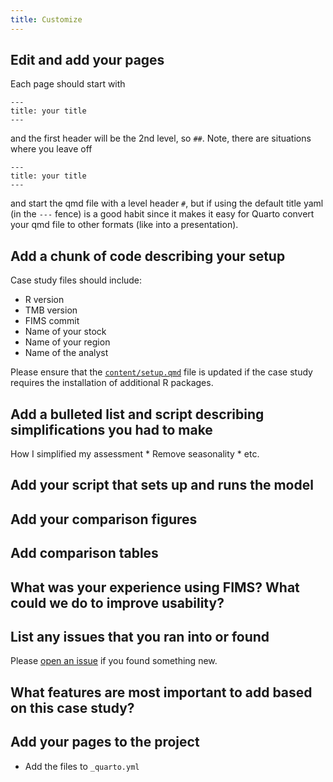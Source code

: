 ```yaml
---
title: Customize
---
```


## Edit and add your pages

Each page should start with 
```
---
title: your title
---
```
and the first header will be the 2nd level, so `## `. Note, there are situations where you leave off
```
---
title: your title
---
```
and start the qmd file with a level header `# `, but if using the default title yaml (in the `---` fence) is a good habit since it makes it easy for Quarto convert your qmd file to other formats (like into a presentation).

## Add a chunk of code describing your setup

Case study files should include:

* R version
* TMB version
* FIMS commit
* Name of your stock
* Name of your region
* Name of the analyst

Please ensure that the [`content/setup.qmd`](https://github.com/NOAA-FIMS/case-studies/blob/main/content/setup.qmd) file is updated if the case study requires the installation of additional R packages.

## Add a bulleted list and script describing simplifications you had to make

How I simplified my assessment
* Remove seasonality
* etc.

## Add your script that sets up and runs the model

## Add your comparison figures

## Add comparison tables

## What was your experience using FIMS? What could we do to improve usability?

## List any issues that you ran into or found

Please [open an issue](https://github.com/NOAA-FIMS/FIMS/issues/new/choose) if you found something new.

## What features are most important to add based on this case study?

## Add your pages to the project

* Add the files to `_quarto.yml`
